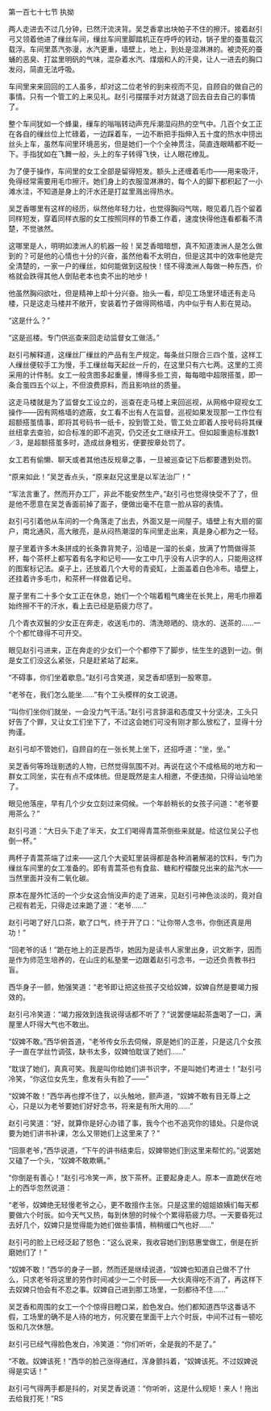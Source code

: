 

第一百七十七节 执拗

两人走进去不过几分钟，已然汗流浃背。吴芝香拿出块帕子不住的擦汗。接着赵引弓又领着他进了缫丝车间，缫丝车间里脚踏机正在呼呼的转动，锅子里的蚕茧载沉载浮。车间里蒸汽弥漫，水汽更重，墙壁上，地上，到处是湿淋淋的。被烫死的蚕蛹的恶臭、打盆里明矾的气味，混杂着水汽、煤烟和人的汗臭，让人一进去的胸口发闷，简直无法呼吸。

车间里来来回回的工人虽多，却对这二位老爷的到来视而不见，自顾自的做自己的事情。只有一个管工的上来见礼。赵引弓摆摆手对方就退了回去自去自己的事情了。

整个车间犹如一个蜂巢，缫车的嗡嗡转动声充斥潮湿闷热的空气中。几百个女工正在各自的缫丝位上忙碌着，一边踩着车，一边不断把手指伸入五十度的热水中捞出丝头上车，虽然车间里环境恶劣，但是她们一个个全神贯注，简直连眼睛都不眨一下。手指犹如在飞舞一般，头上的车子转得飞快，让人眼花缭乱。

为了便于操作，车间里的女工全部是留得短发。额头上还缠着毛巾――用来吸汗，免得经常需要用毛巾擦汗。她们身上的衣服湿淋淋的，每个人的脚下都积起了一小滩水洼，不知道是身上的汗水还是打盆里溅出得热水。

吴芝香哪里有这样的经历，纵然他年轻力壮，也觉得胸闷气喘，眼见着几百个留着同样短发，穿着同样衣服的女工按照同样的节奏工作着，速度快得他连看都看不清楚，不觉骇然。

这哪里是人，明明如澳洲人的机器一般！吴芝香暗暗想，真不知道澳洲人是怎么做到的？可是他的心情也十分的兴奋，虽然他看不太明白，但是这其中的效率他是完全清楚的，一家一户的缫丝，如何能做到这般快！怪不得澳洲人每做一种东西，价格就会跌得其他人倒贴老本也卖不出的地步！

他虽然胸闷欲吐，但是精神上却十分兴奋。抬头一看，却见工场里环墙还有走马楼，只是这走马楼并不敞开，安装着竹子做得网格墙，内中似乎有人影在晃动。

“这是什么？”

“这是巡楼。专门供巡查来回走动监督女工做活。”

赵引弓解释道，这缫丝厂缫丝的产品有生产规定。每条丝只限合三四个茧，这样工人缫丝便较手工为慢，手工缫丝每天起丝一斤的，在这里只有六七两。这里的工资采用的计件制。女工一般贪图多起重量，博得多些工资，每每暗中超限搭茧，即一条合茧四五个以上，不但浪费原料，而且影响丝的质量。

这走马楼就是为了监督女工设立的，巡查在走马楼上来回巡视，从网格中窥视女工操作――因有网格墙的遮蔽，女工看不出有人在监督。巡视如果发现那一工作位有超额搭茧情事，即将其号码书一纸卡，投到管工处，管工处立即着人按号码将其缫丝纽拿去查验，如合标准的即不追究，仍交还女工继续开工。但如超重逾标准数1／3，是超额搭茧多时，造成丝身粗劣，便要按章处罚了。

女工若有偷懒、聊天或者其他违反规章之事，一旦被巡查记下后都要遭到处罚。

“原来如此！”吴芝香点头，“原来赵兄这里是以军法治厂！”

“军法言重了。然而开办工厂，非此不能安然生产。”赵引弓也觉得快受不了了，但是他不愿意在吴芝香面前掉了面子，便做出毫不在意一脸从容的表情。

赵引弓引着他从车间的一个角落走了出去，外面又是一间屋子。墙壁上有大扇的窗户，南北通风，高大敞亮，是从闷热潮湿的车间里走出来，真是身心都为之一轻。

屋子里着许多木条拼成的长条靠背凳子，沿墙是一溜的长桌，放满了竹筒做得茶杯，每个茶杯上都写着有名字和记号――女工中几乎没有人识字的人，只能用这样的图案标记法。桌子上，还放着几个大号的青瓷缸，上面盖着白色冷布。墙壁上，还挂着许多毛巾，和茶杯一样做着记号。

屋子里有二十多个女工正在休息，她们一个个喘着粗气瘫坐在长凳上，用毛巾擦着始终擦不干的汗水，看上去已经是筋疲力尽了。

几个青衣双鬟的少女正在奔走，收送毛巾的、清洗晾晒的、烧水的、送茶的……一个个都忙碌得不可开交。

眼见赵引弓进来，正在奔走的少女们一个个都停下了脚步，怯生生的退到一边。倒是女工们没这么紧张，只是赶紧站了起来。

“不碍事，你们坐着歇息。”赵引弓含笑道，吴芝香却感到一股寒意。

“老爷在，我们怎么能坐……”有个工头模样的女工说道。

“叫你们坐你们就坐，一会没力气干活。”赵引弓言辞温和态度又十分坚决，工头只好告了个罪，又让女工们坐下了，不过这会她们可没有刚才那么放松了，显得十分拘谨。

赵引弓却不管她们，自顾自的在一张长凳上坐下，还招呼道：“坐，坐。”

吴芝香何等玲珑剔透的人物，已然觉得氛围不对。再说在这个不成格局的地方和一群女工同坐，实在有点不成体统。但是既然是主人相邀，不便违拗，只得讪讪地坐了。

眼见他落座，早有几个少女立刻过来伺候。一个年龄稍长的女孩子问道：“老爷要用茶么？”

赵引弓道：“大日头下走了半天，女工们喝得青蒿茶倒些来就是。给这位吴公子也倒一杯。”

两杯子青蒿茶端了过来――这几个大瓷缸里装得都是各种消暑解渴的饮料，专门为缫丝车间里的女工准备的。即有青蒿茶也有食盐、糖和柠檬酸兑出来的盐汽水――当然里面并没有二氧化碳。

原本在屋外忙活的一个少女这会悄没声的走了进来，见赵引弓神色淡淡的，竟对自己视有若无，只得走过来跪了道：“老爷……”

赵引弓喝了好几口茶，歇了口气，终于开了口：“让你带人念书，你倒还真是用功！”

“回老爷的话！”跪在地上的正是西华，她因为是读书人家里出身，识文断字，因而是作为师范生培养的，在山庄的私塾里一边跟着赵引弓念书，一边还负责教书扫盲。

西华身子一颤，勉强笑道：“老爷即让把这些孩子交给奴婢，奴婢自然是要竭力报效的。

赵引弓冷笑道：“竭力报效到连我说得话都不听了？”说罢便端起茶盏喝了一口，满屋里人吓得大气也不敢出。

“奴婢不敢。”西华俯首道，“老爷传女乐去伺候，原是她们的正差，只是这几个女孩子一直在学丝竹调弦，缺书太多，奴婢怕耽误了她们……”

“耽误了她们，真真可笑。我是叫你给她们讲书识字，不是叫她们考进士！”赵引弓冷笑，“你这位女先生，愈发有头有脸了――”

“奴婢不敢！”西华再也撑不住了，以头触地，颤声道，“奴婢不敢有目无尊上之心，只是以为老爷要她们好好念书，将来是有所大用的……”

赵引弓笑道：“好，就算你是好心办错了事，我今个也不追究你的错处。只是你说要为她们讲书补课，怎么又带她们上这里来了？”

“回禀老爷，”西华说道，“下午的讲书结束后，奴婢带她们到这里来帮忙的。”说罢她又磕了一个头，“奴婢不敢欺瞒。”

“你倒是有善心！”赵引弓冷笑一声，放下茶杯。正要起身走人。原本一直跪伏在地上的西华忽然说道：

“老爷，奴婢绝无轻慢老爷之心，更不敢擅作主张。只是这里的姐姐娘姨们每天都要做六个时辰。如今天气又热，每到休憩的时候个个累得筋疲力尽。一天要昏死过去好几个，奴婢只是觉得能为她们做些事情，稍稍缓口气也好……”

赵引弓的脸上已经泛起了怒色：“这么说来，我收容她们到慈惠堂做工，倒是在折磨她们了！”

“奴婢不敢！”西华的身子一颤，然而还是继续说道，“奴婢也知道自己做不了什么，只求老爷将这里的劳作时间减少一二个时辰――大伙真得吃不消了，再这样下去奴婢只怕会有不忍之事。奴婢自己进到那工场里，一刻都待不住……”

吴芝香和周围的女工一个个惊得目瞪口呆，脸色发白。他们都知道西华这番话不假，工场里的确不是人待的地方，何况要在里面干上六个时辰，中间不过有一顿吃饭和几次休憩。

赵引弓已经气得脸色发白，冷笑道：“你们听听，全是我的不是了。”

“不敢。奴婢该死！”西华的脸己涨得通红，浑身颤抖着，“奴婢该死。不过奴婢说得是实话！”

赵引弓气得两手都是抖的，对吴芝香说道：“你听听，这是什么规矩！来人！拖出去给我打死！”RS

